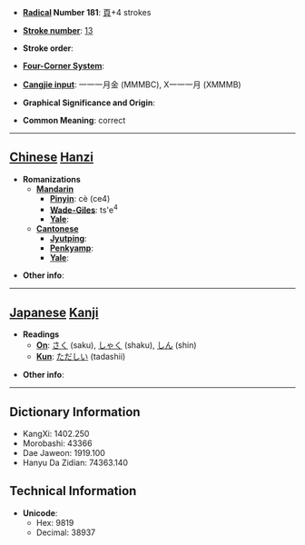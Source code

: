* '''[[Wiktionary:Chinese radical index| Radical]] Number 181''': [[Wiktionary:Chinese radical index 頁|頁]]+4 strokes

* '''[[Wiktionary:Chinese total strokes index|Stroke number]]''': [[Wiktionary:Chinese total strokes index 13|13]]

* '''Stroke order''': 

* '''[[Wiktionary:Chinese four corner index|Four-Corner System]]''': 

* '''[[Wiktionary:Chinese Cangjie index|Cangjie input]]''': 一一一月金 (MMMBC), X一一一月 (XMMMB)

* '''Graphical Significance and Origin''': 

* '''Common Meaning''': correct

----

== [[Chinese]] [[Hanzi]] ==

* '''Romanizations'''
** '''[[Mandarin]]'''
*** '''[[Pinyin]]''': cè (ce4)
*** '''[[Wade-Giles]]''': ts'e<sup>4</sup>
*** '''[[Yale]]''': 
** '''[[Cantonese]]'''
*** '''[[Jyutping]]''':
*** '''[[Penkyamp]]''': 
*** '''[[Yale]]''': 

* '''Other info''': 

----

== [[Japanese]] [[Kanji]] ==

* '''Readings'''
** '''[[On]]''': [[さく]] (saku), [[しゃく]] (shaku), [[しん]] (shin)
** '''[[Kun]]''': [[ただしい]] (tadashii)

* '''Other info''':  

----

== Dictionary Information ==

* KangXi: 1402.250
* Morobashi: 43366
* Dae Jaweon: 1919.100
* Hanyu Da Zidian: 74363.140

== Technical Information ==

* '''Unicode''':
** Hex: 9819
** Decimal: 38937
